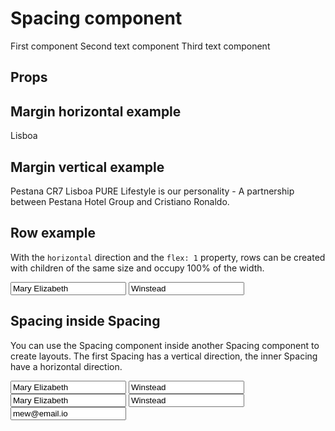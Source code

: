 
<Meta title="Spacing|Spacing" component={Spacing} />

# Spacing component

<Preview>
  <Story name="Spacing Story">
    <Spacing
      vertical={boolean('Vertical', false)}
        size={select(
          'Size',
          {
            XSmall: 'XS',
            Small: 'S',
            Medium: 'M',
            Large: 'L',
            XLarge: 'XL',
          },
          'L'
        )}
        responsiveSize={select(
          'Responsive Size',
          {
            Empty: '',
            XSmall: 'XS',
            Small: 'S',
            Medium: 'M',
            Large: 'L',
            XLarge: 'XL',
          },
          ''
        )}
        flexGrow={boolean('Flex Grow', false)}
        alignItems={select(
          'Align Items',
          {
            Initial: 'initial',
            Stretch: 'stretch',
            FlexStart: 'flex-start',
            FlexEnd: 'flex-end',
            Center: 'center',
            Baseline: 'baseline',
          },
          'initial'
        )}
        justifyContent={select(
          'Justify Content',
          {
            Initial: 'initial',
            FlexStart: 'flex-start',
            FlexEnd: 'flex-end',
            Center: 'center',
            SpaceBetween: 'space-between',
            SpaceArround: 'space-arround',
          },
          'initial'
        )}
        isResponsive={boolean('Is responsive', false)}
        responsiveScreen={select(
          'Responsive screen',
          {
            Small: 'small',
            Medium: 'medium',
          },
          'small'
        )}
        responsiveColumnReverse={boolean('Column reverse', false)}
        textAlign={select(
          'Text align',
          {
            Left: 'left',
            Center: 'center',
            Right: 'right',
          },
          'left'
        )}
      >
      <Text size="M" weight="semibold">First component</Text>
      <Text size="M" weight="semibold">Second text component</Text>
      <Text size="M" weight="semibold">Third text component</Text>
    </Spacing>
  </Story>
</Preview>

## Props

<Props of={Spacing} />

## Margin horizontal example

<Preview>
  <Story name="Margin horizontal example">
    <Spacing size="S">
      <Text size="M" weight="semibold">Lisboa</Text>
      <Rating rating={3.5} compact />
    </Spacing>
    </Story>
</Preview>

## Margin vertical example

<Preview>
  <Story name="Margin vertical example">
    <Spacing vertical size="S">
      <Text size="XXL" weight="semibold">Pestana CR7 Lisboa</Text>
      <Text size="M" weight="semibold">PURE Lifestyle is our personality - A partnership between Pestana Hotel Group and Cristiano Ronaldo.</Text>
    </Spacing>
    </Story>
</Preview>

## Row example
With the `horizontal` direction and the `flex: 1` property, rows can be created with children of the same size and occupy 100% of the width.

<Preview>
  <Story name="Row example">
    <Spacing
        flexGrow
        isResponsive
      >
      <Input
        label="Nombre"
        id="name"
        value="Mary Elizabeth"
        onChange={action('onChange')}
      />
      <Input
        label="Apellido"
        id="lastname"
        value="Winstead"
        onChange={action('onChange')}
      />
    </Spacing>
  </Story>
</Preview>

## Spacing inside Spacing
You can use the Spacing component inside another Spacing component to create layouts.
The first Spacing has a vertical direction, the inner Spacing have a horizontal direction.

<Preview>
  <Story name="Spacing inside spacing">
    <Spacing vertical size="L">
      <Spacing
        flexGrow
        isResponsive
      >
      <Input
        label="Nombre"
        id="name"
        value="Mary Elizabeth"
        onChange={action('onChange')}
      />
      <Input
        label="Apellido"
        id="lastname"
        value="Winstead"
        onChange={action('onChange')}
      />
    </Spacing>
    <Spacing
        flexGrow
        isResponsive
      >
      <Input
        label="Nombre"
        id="name"
        value="Mary Elizabeth"
        onChange={action('onChange')}
      />
      <Input
        label="Apellido"
        id="lastname"
        value="Winstead"
        onChange={action('onChange')}
      />
      <Input
        label="Email"
        id="email"
        value="mew@email.io"
        onChange={action('onChange')}
        type="email"
      />
    </Spacing>
    </Spacing>
  </Story>
</Preview>

